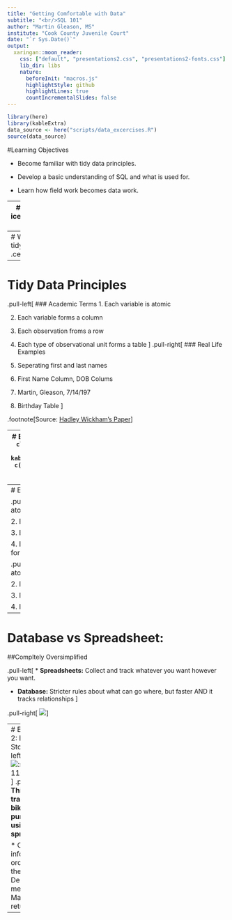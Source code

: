 ```yaml
---
title: "Getting Comfortable with Data"
subtitle: "<br/>SQL 101"
author: "Martin Gleason, MS"
institute: "Cook County Juvenile Court"
date: "`r Sys.Date()`"
output:
  xaringan::moon_reader:
    css: ["default", "presentations2.css", "presentations2-fonts.css"]
    lib_dir: libs
    nature:
      beforeInit: "macros.js"
      highlightStyle: github
      highlightLines: true
      countIncrementalSlides: false
---
```

```r
library(here)
library(kableExtra)
data_source <- here("scripts/data_excercises.R")
source(data_source)

```
#Learning Objectives

* Become familiar with tidy data principles.

* Develop a basic understanding of SQL and what is used for.

* Learn how field work becomes data work.

---
# insert icebreaker here 

---
# What is tidy data?
.center[![](../img/clean_up.gif)]

---
# Tidy Data Principles
.pull-left[
### Academic Terms
1. Each variable is atomic 

2. Each variable forms a column

3. Each observation froms a row

4. Each type of observational unit forms a table
]
.pull-right[
### Real Life Examples
1. Seperating first and last names

2. First Name Column, DOB Colums

3. Martin, Gleason, 7/14/197

4. Birthday Table
]

.footnote[Source: [Hadley Wickham's Paper](https://vita.had.co.nz/papers/tidy-data.pdf)]

---
# Excercise #1: Tidy This Table
```r

clerks[1:20, 1:4] %>% 
  kable() %>%
  kable_styling(bootstrap_options= c("responsive","striped")) %>% 
  scroll_box(width = "100%", height = "75%")
```

---
# Excercise #1 Results

.pull-left[
1. Each variable is atomic 

2. Each variable forms a column

3. Each observation froms a row

4. Each type of observational unit forms a table
]

.pull-right[
1. Names are not atomic

2. Missing First Name, Last Name

3. More than one "observation"

4. It is one table. Should it be?
]

---
# Database vs Spreadsheet: 
##Compltely Oversimplified

.pull-left[
* **Spreadsheets:**
Collect and track whatever you want however you want.

* **Database:**
Stricter rules about what can go where, but faster AND it tracks relationships
]

.pull-right[
![](../img/making_progress.png)
]

---
# Excercise 2: Bike Stores
.pull-left[![:scale 110%](../img/SQL-Server-Sample-Database.png)]
.pull-right[
**Think of tracking a bike purchase using a spreadsheet:**

  * Customer info
  * Store order
  * What they orderd
  * Delivery method
  * Making a return
]

---
